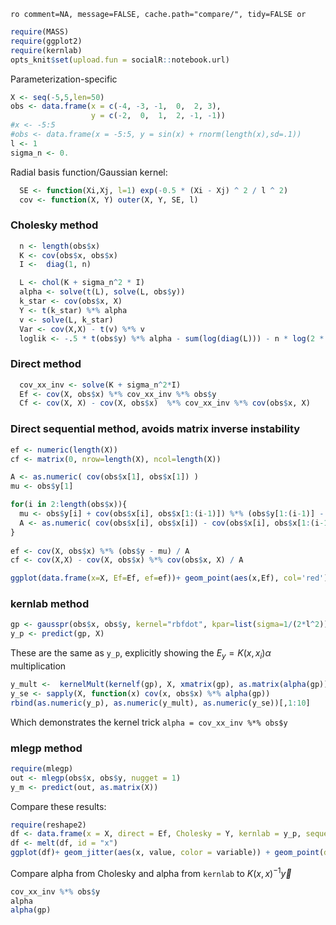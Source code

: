 `ro comment=NA, message=FALSE, cache.path="compare/", tidy=FALSE or`



```r
require(MASS)
require(ggplot2)
require(kernlab)
opts_knit$set(upload.fun = socialR::notebook.url)
```

Parameterization-specific


```r
X <- seq(-5,5,len=50)
obs <- data.frame(x = c(-4, -3, -1,  0,  2, 3),
                  y = c(-2,  0,  1,  2, -1, -1))
#x <- -5:5
#obs <- data.frame(x = -5:5, y = sin(x) + rnorm(length(x),sd=.1))
l <- 1
sigma_n <- 0.
```


Radial basis function/Gaussian kernel:

```r
  SE <- function(Xi,Xj, l=1) exp(-0.5 * (Xi - Xj) ^ 2 / l ^ 2)
  cov <- function(X, Y) outer(X, Y, SE, l) 
```


### Cholesky method
  
```r
  n <- length(obs$x)
  K <- cov(obs$x, obs$x)
  I <-  diag(1, n)

  L <- chol(K + sigma_n^2 * I)
  alpha <- solve(t(L), solve(L, obs$y))
  k_star <- cov(obs$x, X)
  Y <- t(k_star) %*% alpha
  v <- solve(L, k_star)
  Var <- cov(X,X) - t(v) %*% v
  loglik <- -.5 * t(obs$y) %*% alpha - sum(log(diag(L))) - n * log(2 * pi) / 2
```
  
### Direct method 

``` r
  cov_xx_inv <- solve(K + sigma_n^2*I)
  Ef <- cov(X, obs$x) %*% cov_xx_inv %*% obs$y
  Cf <- cov(X, X) - cov(X, obs$x)  %*% cov_xx_inv %*% cov(obs$x, X)
```

### Direct sequential method, avoids matrix inverse instability

``` r
ef <- numeric(length(X))
cf <- matrix(0, nrow=length(X), ncol=length(X))

A <- as.numeric( cov(obs$x[1], obs$x[1]) )
mu <- obs$y[1] 

for(i in 2:length(obs$x)){
  mu <- obs$y[i] + cov(obs$x[i], obs$x[1:(i-1)]) %*% (obs$y[1:(i-1)] - mu) / (A + sigma_n^2)
  A <- as.numeric( cov(obs$x[i], obs$x[i]) - cov(obs$x[i], obs$x[1:(i-1)]) %*% cov(obs$x[1:(i-1)], obs$x[i]) / (A + sigma_n^2) )
}
  
ef <- cov(X, obs$x) %*% (obs$y - mu) / A
cf <- cov(X,X) - cov(X, obs$x) %*% cov(obs$x, X) / A

```


``` r
ggplot(data.frame(x=X, Ef=Ef, ef=ef))+ geom_point(aes(x,Ef), col='red') + geom_line(aes(x,ef))
````


### kernlab method

``` r
gp <- gausspr(obs$x, obs$y, kernel="rbfdot", kpar=list(sigma=1/(2*l^2)), fit=FALSE, scaled=FALSE, var=0.8)
y_p <- predict(gp, X)
```


These are the same as `y_p`, explicitly showing the $E_y = K(x, x_i) \alpha$ multiplication

``` r
y_mult <-  kernelMult(kernelf(gp), X, xmatrix(gp), as.matrix(alpha(gp))) 
y_se <- sapply(X, function(x) cov(x, obs$x) %*% alpha(gp))
rbind(as.numeric(y_p), as.numeric(y_mult), as.numeric(y_se))[,1:10]
```

Which demonstrates the kernel trick `alpha = cov_xx_inv %*% obs$y`

### mlegp method

``` r
require(mlegp)
out <- mlegp(obs$x, obs$y, nugget = 1)
y_m <- predict(out, as.matrix(X))
```

Compare these results: 

``` r
require(reshape2)
df <- data.frame(x = X, direct = Ef, Cholesky = Y, kernlab = y_p, sequential = ef)
df <- melt(df, id = "x")
ggplot(df)+ geom_jitter(aes(x, value, color = variable)) + geom_point(data = obs, aes(x,y))
````



Compare alpha from Cholesky and alpha from `kernlab` to $K(x,x)^{-1} \vec y$

```r
cov_xx_inv %*% obs$y
alpha
alpha(gp)
```

